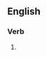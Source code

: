 ==English==

===Verb===
{{head|en|present participle}}

# {{present participle of|dephlogisticate|lang=en|nocat=1}}